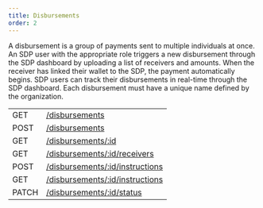```yaml
---
title: Disbursements
order: 2
---
```



A disbursement is a group of payments sent to multiple individuals at once. An SDP user with the appropriate role triggers a new disbursement through the SDP dashboard by uploading a list of receivers and amounts. When the receiver has linked their wallet to the SDP, the payment automatically begins. SDP users can track their disbursements in real-time through the SDP dashboard. Each disbursement must have a unique name defined by the organization.

<EndpointsTable title="Endpoints">

| | |
| --- | --------------------- |
| GET | [/disbursements](../list-all-disbursements.api.mdx) |
| POST | [/disbursements](../create-disbursement.api.mdx) |
| GET | [/disbursements/:id](../retrieve-a-disbursement.api.mdx) |
| GET | [/disbursements/:id/receivers](../list-all-disbursement-receivers.api.mdx) |
| POST | [/disbursements/:id/instructions](../upload-disbursement-instructions.api.mdx) |
| GET | [/disbursements/:id/instructions](../download-disbursement-instructions.api.mdx) |
| PATCH | [/disbursements/:id/status](../update-a-disbursement-status.api.mdx) |

</EndpointsTable>